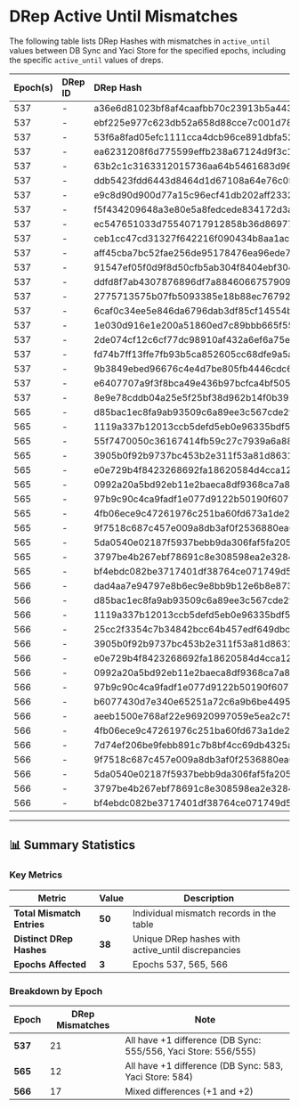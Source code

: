 # DRep Active Until Mismatches

The following table lists DRep Hashes with mismatches in `active_until` values between DB Sync and Yaci Store for the specified epochs, including the specific `active_until` values of dreps.

| Epoch(s) | DRep ID | DRep Hash                                                | DB Sync | Yaci Store |
|:---------|:--------|:---------------------------------------------------------|:--------|:-----------|
| 537      | -       | a36e6d81023bf8af4caafbb70c23913b5a44316cbbb7e408d4790d96 | 555     | 556        |
| 537      | -       | ebf225e977c623db52a658d88cce7c001d7816bc750e14fd2f811043 | 555     | 556        |
| 537      | -       | 53f6a8fad05efc1111cca4dcb96ce891dbfa52459f02efdba117bdb4 | 555     | 556        |
| 537      | -       | ea6231208f6d775599effb238a67124d9f3c1e4aa021432ad0162535 | 555     | 556        |
| 537      | -       | 63b2c1c3163312015736aa64b5461683d96851035372c0aa5d39591f | 555     | 556        |
| 537      | -       | ddb5423fdd6443d8464d1d67108a64e76c051a6db350a4c4278da3ae | 555     | 556        |
| 537      | -       | e9c8d90d900d77a15c96ecf41db202aff23325449f70efb09c84478a | 555     | 556        |
| 537      | -       | f5f434209648a3e80e5a8fedcede834172d3ac4edb9aa9808efeb912 | 555     | 556        |
| 537      | -       | ec547651033d75540717912858b36d86977b572281a2cdad9d0826b7 | 555     | 556        |
| 537      | -       | ceb1cc47cd31327f642216f090434b8aa1acb0aaac83aea3bef4b7b6 | 555     | 556        |
| 537      | -       | aff45cba7bc52fae256de95178476ea96ede79c58e4bdfdc46c582f6 | 555     | 556        |
| 537      | -       | 91547ef05f0d9f8d50cfb5ab304f8404ebf30408f44e54a7d4e5715c | 555     | 556        |
| 537      | -       | ddfd8f7ab4307876896df7a884606675790988bb7117d22270b57265 | 556     | 555        |
| 537      | -       | 2775713575b07fb5093385e18b88ec76792c19714d7a2233a1fdb469 | 555     | 556        |
| 537      | -       | 6caf0c34ee5e846da6796dab3df85cf14554b05077529b6c5374fb8f | 555     | 556        |
| 537      | -       | 1e030d916e1e200a51860ed7c89bbb665f553449ebcb9503c130737a | 555     | 556        |
| 537      | -       | 2de074cf12c6cf77dc98910af432a6ef6a75efa1e798a5094ae555ed | 555     | 556        |
| 537      | -       | fd74b7ff13ffe7fb93b5ca852605cc68dfe9a5aad9224e77aae88769 | 555     | 556        |
| 537      | -       | 9b3849ebed96676c4e4d7be805fb4446cdc650cafa87ddfb3c6d7847 | 555     | 556        |
| 537      | -       | e6407707a9f3f8bca49e436b97bcfca4bf505d2a64a7085caa3ef767 | 555     | 556        |
| 537      | -       | 8e9e78cddb04a25e5f25bf38d962b14f0b392d9591c3115cbe4f98cc | 555     | 556        |
| 565      | -       | d85bac1ec8fa9ab93509c6a89ee3c567cde2fe1fc18a7455322ad85d | 583     | 584        |
| 565      | -       | 1119a337b12013ccb5defd5eb0e96335bdf51829e9dcb3cec2717d2b | 583     | 584        |
| 565      | -       | 55f7470050c36167414fb59c27c7939a6a8817d81bf8e9acb4862cba | 583     | 584        |
| 565      | -       | 3905b0f92b9737bc453b2e311f53a81d863185f2fc0d50bc4b0c19d8 | 583     | 584        |
| 565      | -       | e0e729b4f8423268692fa18620584d4cca12db9ce9f67db432f7ef94 | 583     | 584        |
| 565      | -       | 0992a20a5bd92eb11e2baeca8df9368ca7a81ae4ed7ff3ba0f0acbe1 | 583     | 584        |
| 565      | -       | 97b9c90c4ca9fadf1e077d9122b50190f6071d0d489d8cfc1a42e02a | 583     | 584        |
| 565      | -       | 4fb06ece9c47261976c251ba60fd673a1de2f538fc4faeb30362e209 | 583     | 584        |
| 565      | -       | 9f7518c687c457e009a8db3af0f2536880ea63d5def919ce3a57c195 | 583     | 584        |
| 565      | -       | 5da0540e02187f5937bebb9da306faf5fa2058b80d170314acb70cd6 | 583     | 584        |
| 565      | -       | 3797be4b267ebf78691c8e308598ea2e328481c4c60ba946880c18dd | 583     | 584        |
| 565      | -       | bf4ebdc082be3717401df38764ce071749d5b947be6103708b6c94e2 | 583     | 584        |
| 566      | -       | dad4aa7e94797e8b6ec9e8bb9b12e6b8e87360c99f38776c15b283a4 | 583     | 585        |
| 566      | -       | d85bac1ec8fa9ab93509c6a89ee3c567cde2fe1fc18a7455322ad85d | 583     | 584        |
| 566      | -       | 1119a337b12013ccb5defd5eb0e96335bdf51829e9dcb3cec2717d2b | 583     | 584        |
| 566      | -       | 25cc2f3354c7b34842bcc64b457edf649dbcf8ef77f4d4d4fb9f1375 | 583     | 585        |
| 566      | -       | 3905b0f92b9737bc453b2e311f53a81d863185f2fc0d50bc4b0c19d8 | 583     | 584        |
| 566      | -       | e0e729b4f8423268692fa18620584d4cca12db9ce9f67db432f7ef94 | 583     | 584        |
| 566      | -       | 0992a20a5bd92eb11e2baeca8df9368ca7a81ae4ed7ff3ba0f0acbe1 | 583     | 584        |
| 566      | -       | 97b9c90c4ca9fadf1e077d9122b50190f6071d0d489d8cfc1a42e02a | 583     | 584        |
| 566      | -       | b6077430d7e340e65251a72c6a9b6be44953825b89a6da562b508977 | 583     | 585        |
| 566      | -       | aeeb1500e768af22e96920997059e5ea2c75be9b3201703b3d6f4eb4 | 583     | 585        |
| 566      | -       | 4fb06ece9c47261976c251ba60fd673a1de2f538fc4faeb30362e209 | 583     | 584        |
| 566      | -       | 7d74ef206be9febb891c7b8bf4cc69db4325acdb3ab7b2ab1627dedf | 583     | 585        |
| 566      | -       | 9f7518c687c457e009a8db3af0f2536880ea63d5def919ce3a57c195 | 583     | 584        |
| 566      | -       | 5da0540e02187f5937bebb9da306faf5fa2058b80d170314acb70cd6 | 583     | 584        |
| 566      | -       | 3797be4b267ebf78691c8e308598ea2e328481c4c60ba946880c18dd | 583     | 584        |
| 566      | -       | bf4ebdc082be3717401df38764ce071749d5b947be6103708b6c94e2 | 583     | 584        |

---

## 📊 Summary Statistics

### Key Metrics

| Metric | Value | Description |
|--------|-------|-------------|
| **Total Mismatch Entries** | **50** | Individual mismatch records in the table |
| **Distinct DRep Hashes** | **38** | Unique DRep hashes with active_until discrepancies |
| **Epochs Affected** | **3** | Epochs 537, 565, 566 |

### Breakdown by Epoch

| Epoch | DRep Mismatches | Note |
|-------|----------------|------|
| **537** | 21 | All have +1 difference (DB Sync: 555/556, Yaci Store: 556/555) |
| **565** | 12 | All have +1 difference (DB Sync: 583, Yaci Store: 584) |
| **566** | 17 | Mixed differences (+1 and +2) |
